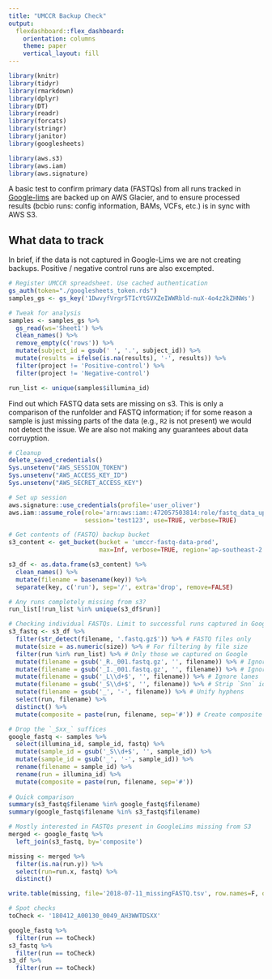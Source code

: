 ```yaml
---
title: "UMCCR Backup Check"
output: 
  flexdashboard::flex_dashboard:
    orientation: columns
    theme: paper
    vertical_layout: fill
---
```


```r
library(knitr)
library(tidyr)
library(rmarkdown)
library(dplyr)
library(DT)
library(readr)
library(forcats)
library(stringr)
library(janitor)
library(googlesheets)

library(aws.s3)
library(aws.iam)
library(aws.signature)
```

A basic test to confirm primary data (FASTQs) from all runs tracked in [Google-lims](https://docs.google.com/spreadsheets/d/1DwvyfVrgr5TIcYtGVXZeIWWRbld-nuX-4o4z2kZHNWs/edit#gid=0) are backed up on AWS Glacier, and to ensure processed results (bcbio runs: config information, BAMs, VCFs, etc.) is in sync with AWS S3. 

## What data to track

In brief, if the data is not captured in Google-Lims we are not creating backups. Positive / negative control runs are also excempted. 


```r
# Register UMCCR spreadsheet. Use cached authentication
gs_auth(token="./googlesheets_token.rds")
samples_gs <- gs_key('1DwvyfVrgr5TIcYtGVXZeIWWRbld-nuX-4o4z2kZHNWs')

# Tweak for analysis
samples <- samples_gs %>%
  gs_read(ws='Sheet1') %>%
  clean_names() %>%
  remove_empty(c('rows')) %>%
  mutate(subject_id = gsub(' ', '.', subject_id)) %>%
  mutate(results = ifelse(is.na(results), '-', results)) %>%
  filter(project != 'Positive-control') %>%
  filter(project != 'Negative-control')

run_list <- unique(samples$illumina_id)
```

Find out which FASTQ data sets are missing on s3. This is only a comparison of the runfolder and FASTQ information; if for some reason a sample is just missing parts of the data (e.g., `R2` is not present) we would not detect the issue. We are also not making any guarantees about data corruyption. 

```r
# Cleanup
delete_saved_credentials()
Sys.unsetenv("AWS_SESSION_TOKEN")
Sys.unsetenv("AWS_ACCESS_KEY_ID")
Sys.unsetenv("AWS_SECRET_ACCESS_KEY")

# Set up session
aws.signature::use_credentials(profile='user_oliver')
aws.iam::assume_role(role='arn:aws:iam::472057503814:role/fastq_data_uploader', 
                     session='test123', use=TRUE, verbose=TRUE)

# Get contents of (FASTQ) backup bucket
s3_content <- get_bucket(bucket = 'umccr-fastq-data-prod', 
                         max=Inf, verbose=TRUE, region='ap-southeast-2')

s3_df <- as.data.frame(s3_content) %>%
  clean_names() %>%
  mutate(filename = basename(key)) %>%
  separate(key, c('run'), sep='/', extra='drop', remove=FALSE)

# Any runs completely missing from s3?
run_list[!run_list %in% unique(s3_df$run)]

# Checking individual FASTQs. Limit to successful runs captured in Google-LIMS (argh...)
s3_fastq <- s3_df %>%
  filter(str_detect(filename, '.fastq.gz$')) %>% # FASTQ files only
  mutate(size = as.numeric(size)) %>% # For filtering by file size
  filter(run %in% run_list) %>% # Only those we captured on Google
  mutate(filename = gsub('_R._001.fastq.gz', '', filename)) %>% # Ignore R1/R2
  mutate(filename = gsub('_I._001.fastq.gz', '', filename)) %>% # Ignore Index
  mutate(filename = gsub('_L\\d+$', '', filename)) %>% # Ignore lanes
  mutate(filename = gsub('_S\\d+$', '', filename)) %>% # Strip `Snn` identifier
  mutate(filename = gsub('_', '-', filename)) %>% # Unify hyphens
  select(run, filename) %>%
  distinct() %>%
  mutate(composite = paste(run, filename, sep='#')) # Create composite key for merging

# Drop the `_Sxx_` suffices
google_fastq <- samples %>%
  select(illumina_id, sample_id, fastq) %>%
  mutate(sample_id = gsub('_S\\d+$', '', sample_id)) %>%
  mutate(sample_id = gsub('_', '-', sample_id)) %>%
  rename(filename = sample_id) %>%
  rename(run = illumina_id) %>%
  mutate(composite = paste(run, filename, sep='#'))
  
# Quick comparison
summary(s3_fastq$filename %in% google_fastq$filename)
summary(google_fastq$filename %in% s3_fastq$filename)

# Mostly interested in FASTQs present in GoogleLims missing from S3
merged <- google_fastq %>%
  left_join(s3_fastq, by='composite')

missing <- merged %>%
  filter(is.na(run.y)) %>%
  select(run=run.x, fastq) %>%
  distinct()

write.table(missing, file='2018-07-11_missingFASTQ.tsv', row.names=F, quote=F)

# Spot checks
toCheck <- '180412_A00130_0049_AH3WWTDSXX'

google_fastq %>%
  filter(run == toCheck)
s3_fastq %>%
  filter(run == toCheck)
s3_df %>%
  filter(run == toCheck)

```


